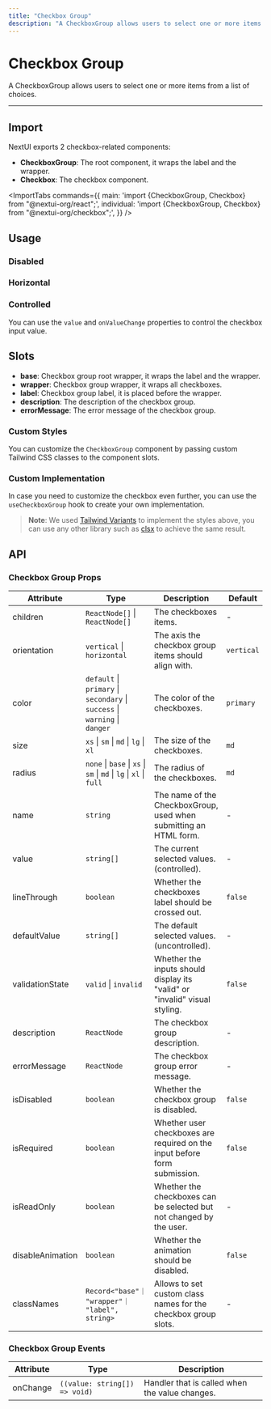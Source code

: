 ```yaml
---
title: "Checkbox Group"
description: "A CheckboxGroup allows users to select one or more items from a list of choices."
---
```



# Checkbox Group

A CheckboxGroup allows users to select one or more items from a list of choices.

<ComponentLinks component="checkbox" storybook="checkboxgroup" reactAriaHook="useCheckboxGroup" />

---

## Import

NextUI exports 2 checkbox-related components:

- **CheckboxGroup**: The root component, it wraps the label and the wrapper.
- **Checkbox**: The checkbox component.

<ImportTabs
  commands={{
    main: 'import {CheckboxGroup, Checkbox} from "@nextui-org/react";',
    individual: 'import {CheckboxGroup, Checkbox} from "@nextui-org/checkbox";',
  }}
/>

## Usage

<CodeDemo title="Usage" files={checkboxGroupContent.usage} />

### Disabled

<CodeDemo title="Disabled" files={checkboxGroupContent.disabled} />

### Horizontal

<CodeDemo title="Horizontal" files={checkboxGroupContent.horizontal} />

### Controlled

You can use the `value` and `onValueChange` properties to control the checkbox input value.

<CodeDemo title="Controlled" files={checkboxGroupContent.controlled} />

## Slots

- **base**: Checkbox group root wrapper, it wraps the label and the wrapper.
- **wrapper**: Checkbox group wrapper, it wraps all checkboxes.
- **label**: Checkbox group label, it is placed before the wrapper.
- **description**: The description of the checkbox group.
- **errorMessage**: The error message of the checkbox group.

### Custom Styles


You can customize the `CheckboxGroup` component by passing custom Tailwind CSS classes to the component slots.

<CodeDemo title="Custom Styles" files={checkboxGroupContent.customStyles} />

### Custom Implementation

In case you need to customize the checkbox even further, you can use the `useCheckboxGroup` hook to create your own implementation.

<CodeDemo title="Custom Implementation" files={checkboxGroupContent.customImplementation} />

> **Note**: We used [Tailwind Variants](https://www.tailwind-variants.org/) to implement the styles above, you can use any other library such as [clsx](https://www.npmjs.com/package/clsx) to achieve the same result.

<Spacer y={4} />

## API

### Checkbox Group Props

| Attribute        | Type                                                                        | Description                                                                | Default    |
| ---------------- | --------------------------------------------------------------------------- | -------------------------------------------------------------------------- | ---------- |
| children         | `ReactNode[]` \| `ReactNode[]`                                              | The checkboxes items.                                                      | -          |
| orientation      | `vertical` \| `horizontal`                                                  | The axis the checkbox group items should align with.                       | `vertical` |
| color            | `default` \| `primary` \| `secondary` \| `success` \| `warning` \| `danger` | The color of the checkboxes.                                               | `primary`  |
| size             | `xs` \| `sm` \| `md` \| `lg` \| `xl`                                        | The size of the checkboxes.                                                | `md`       |
| radius           | `none` \| `base` \| `xs` \| `sm` \| `md` \| `lg` \| `xl` \| `full`          | The radius of the checkboxes.                                              | `md`       |
| name             | `string`                                                                    | The name of the CheckboxGroup, used when submitting an HTML form.          | -          |
| value            | `string[]`                                                                  | The current selected values. (controlled).                                 | -          |
| lineThrough      | `boolean`                                                                   | Whether the checkboxes label should be crossed out.                        | `false`    |
| defaultValue     | `string[]`                                                                  | The default selected values. (uncontrolled).                               | -          |
| validationState  | `valid` \| `invalid`                                                        | Whether the inputs should display its "valid" or "invalid" visual styling. | `false`    |
| description      | `ReactNode`                                                                 | The checkbox group description.                                            | -          |
| errorMessage     | `ReactNode`                                                                 | The checkbox group error message.                                          | -          |
| isDisabled       | `boolean`                                                                   | Whether the checkbox group is disabled.                                    | `false`    |
| isRequired       | `boolean`                                                                   | Whether user checkboxes are required on the input before form submission.  | `false`    |
| isReadOnly       | `boolean`                                                                   | Whether the checkboxes can be selected but not changed by the user.        | -          |
| disableAnimation | `boolean`                                                                   | Whether the animation should be disabled.                                  | `false`    |
| classNames       | `Record<"base"｜ "wrapper"｜ "label", string>`                              | Allows to set custom class names for the checkbox group slots.             | -          |

### Checkbox Group Events

| Attribute | Type                          | Description                                    |
| --------- | ----------------------------- | ---------------------------------------------- |
| onChange  | `((value: string[]) => void)` | Handler that is called when the value changes. |
